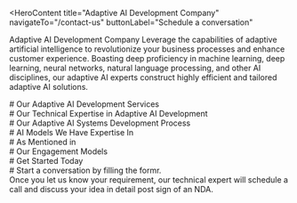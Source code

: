 <HeroContent
  title="Adaptive AI Development Company"
  navigateTo="/contact-us"
  buttonLabel="Schedule a conversation"
>
  Adaptive AI Development Company Leverage the capabilities of adaptive
  artificial intelligence to revolutionize your business processes and enhance
  customer experience. Boasting deep proficiency in machine learning, deep
  learning, neural networks, natural language processing, and other AI
  disciplines, our adaptive AI experts construct highly efficient and tailored
  adaptive AI solutions.
</HeroContent>

<ClientCompaniesComponent />

<CountUpAnimationContainer />

<div
  style={{
    display: "flex",
    justifyContent: "center",
    alignItems: "center",
    gap: "20px",
  }}
>
  <div># Our Adaptive AI Development Services</div>
</div>

<section className="grid grid-cols-2 gap-10 w-full py-16">
  <section className="w-full col-span-1 cursor-pointer">
    <ServiceCard
      service={{
        id: 1,
        image: "",
        title: "Consulting and Strategy Development",
        description:
          "We evaluate your company's objectives and needs to determine how AI can benefit your business. Then, we create a plan for implementing AI that outlines the strategies to address your most complex business issues using AI technology.",
        urlPath: "",
      }}
    />
  </section>
  <section className="w-full col-span-1 cursor-pointer">
    <ServiceCard
      service={{
        id: 2,
        image: "",
        title: "Custom Adaptive AI Model-based Solutions Development",
        description:
          "We develop customized AI-driven solutions that leverage sophisticated machine learning methods such as transfer learning and online learning to facilitate continuous improvement of the AI model. Our offerings span predictive analytics tools and AI-enabled chatbots, all designed to provide users with real-time insights and responses.",
        urlPath: "",
      }}
    />
  </section>
  <section className="w-full col-span-1 cursor-pointer">
    <ServiceCard
      service={{
        id: 3,
        image: "",
        title: "Maintenance and Upgrade",
        description:
          "Our ongoing support and maintenance services can help you address any problems or defects and improve your system's performance. Our AI experts will also enhance the deployed adaptive AI-based solution by adding new features to meet your changing business needs.",
        urlPath: "",
      }}
    />
  </section>
  <section className="w-full col-span-1 cursor-pointer">
    <ServiceCard
      service={{
        id: 4,
        image: "",
        title: "Model Integration and Deployment",
        description:
          "Integrating and Implementing Models Boost your current applications by incorporating real-time data compatibility through the integration of adaptive AI models and solutions such as virtual assistants and chatbots. This guarantees personalized customer experiences and highly automated business workflows.",
        urlPath: "",
      }}
    />
  </section>
  <section className="w-full col-span-1 cursor-pointer">
    <ServiceCard
      service={{
        id: 5,
        image: "",
        title: "Data Engineering",
        description:
          "The data engineering process involves obtaining and manipulating data, which our adaptable AI developers handle proficiently. They process substantial volumes of reliable data using cutting-edge data engineering technologies like NoSQL, Apache Spark, and Hadoop, all while ensuring scalability, privacy, and security.",
        urlPath: "",
      }}
    />
  </section>
</section>

<div
  style={{
    display: "flex",
    justifyContent: "center",
    alignItems: "center",
    gap: "20px",
  }}
>
  <div># Our Technical Expertise in Adaptive AI Development</div>
</div>

<section className="grid grid-cols-3 gap-10 w-full py-16">
  <section className="w-full col-span-1 cursor-pointer">
    <ServiceCard
      service={{
        id: 1,
        image: "",
        title: "Machine Learning",
        description:
          "Our developers possess extensive expertise in various machine learning approaches, such as continuous, guided, and unguided learning methods, deep reinforcement learning techniques, and attention-based mechanisms. This knowledge allows for the smooth integration of adaptive AI models into existing systems.",
        urlPath: "",
      }}
    />
  </section>
  <section className="w-full col-span-1 cursor-pointer">
    <ServiceCard
      service={{
        id: 2,
        image: "",
        title: "Deep Learning",
        description:
          "Our developers possess expertise in deep learning algorithms and their underlying neural networks, such as recurrent neural networks (RNNs), convolutional neural networks (CNNs), and long short-term memory (LSTM) networks. These advanced techniques enable adaptive AI models to learn from data and make predictions autonomously.",
        urlPath: "",
      }}
    />
  </section>
  <section className="w-full col-span-1 cursor-pointer">
    <ServiceCard
      service={{
        id: 3,
        image: "",
        title: "Natural Language Processing (NLP)",
        description:
          "Our team of adaptable AI specialists can integrate Natural Language Processing (NLP) into your application to enable efficient sentiment analysis, text processing, and named entity recognition. NLP can also be employed for creating chatbots and virtual assistants.",
        urlPath: "",
      }}
    />
  </section>
  <section className="w-full col-span-1 cursor-pointer">
    <ServiceCard
      service={{
        id: 4,
        image: "",
        title: "Computer Vision",
        description:
          "Our team has extensive knowledge in leveraging state-of-the-art tools, frameworks, and libraries such as TensorFlow or PyTorch. We develop reliable computer vision algorithms and techniques, encompassing image classification, object detection, segmentation, and scene comprehension.",
        urlPath: "",
      }}
    />
  </section>
  <section className="w-full col-span-1 cursor-pointer">
    <ServiceCard
      service={{
        id: 5,
        image: "",
        title: "Cloud Computing",
        description:
          "Our developers, who are proficient in cloud computing technologies such as Microsoft Azure, Google Cloud Platform (GCP), and Amazon Web Services (AWS), can safely deploy and scale your adaptive AI solutions by providing access to large data sets.",
        urlPath: "",
      }}
    />
  </section>
  <section className="w-full col-span-1 cursor-pointer">
    <ServiceCard
      service={{
        id: 6,
        image: "",
        title: "Predictive Analytics",
        description:
          "Our developers have expertise in creating adaptive AI-based solutions that utilize predictive analytics algorithms and techniques, such as random forests, decision trees, and gradient boosting. These solutions enable businesses to make data-driven decisions based on real-time data.",
        urlPath: "",
      }}
    />
  </section>
</section>

<div
  style={{
    display: "flex",
    justifyContent: "center",
    alignItems: "center",
    gap: "20px",
  }}
>
  <div># Our Adaptive AI Systems Development Process</div>
</div>

<section className="grid grid-cols-3 gap-10 w-full py-16">
  <section className="w-full col-span-1 cursor-pointer">
    <ServiceCard
      service={{
        id: 1,
        image: "",
        title: "Identify the Problem",
        description:
          "Defining the Issue The initial step in creating an adaptable AI solution is to pinpoint the problem you aim to resolve. This entails comprehending the business necessity or user demand that the AI will address, along with any restrictions or limitations on the solution.",
        urlPath: "",
      }}
    />
  </section>
  <section className="w-full col-span-1 cursor-pointer">
    <ServiceCard
      service={{
        id: 2,
        image: "",
        title: "Gather Data",
        description:
          "Collect Data after you have recognized the issue, you must gather pertinent data to train your AI system. This may entail obtaining data from multiple sources, such as the company's own records, publicly available datasets, and content created by users.",
        urlPath: "",
      }}
    />
  </section>
  <section className="w-full col-span-1 cursor-pointer">
    <ServiceCard
      service={{
        id: 3,
        image: "",
        title: "Clean and Preprocess Data",
        description:
          "Collecting and Preparing Data once you've obtained your data, you must clean and prepare it to ensure it's suitable for training your AI model. This process involves eliminating duplicates, addressing missing data, and converting the information into a format compatible with your model.",
        urlPath: "",
      }}
    />
  </section>
  <section className="w-full col-span-1 cursor-pointer">
    <ServiceCard
      service={{
        id: 4,
        image: "",
        title: "Develop and Train the Model",
        description:
          "Construct and Educate the Model after cleansing and preparing your data, you can start to construct your AI model. This entails choosing a suitable algorithm or method, adjusting hyperparameters, and training the model using your data.",
        urlPath: "",
      }}
    />
  </section>
  <section className="w-full col-span-1 cursor-pointer">
    <ServiceCard
      service={{
        id: 5,
        image: "",
        title: "Cloud Computing",
        description:
          "After your model has been trained, it is crucial to validate and assess its performance to ensure it is functioning as anticipated. This process involves evaluating the model's accuracy, precision, recall, and other relevant metrics, and making any necessary modifications to enhance its performance.",
        urlPath: "",
      }}
    />
  </section>
  <section className="w-full col-span-1 cursor-pointer">
    <ServiceCard
      service={{
        id: 6,
        image: "",
        title: "Deploy the Model",
        description:
          "Once you have verified and evaluated your model, you can implement it in a live, operational setting. This may require incorporating the model with other applications, such as a website or mobile application, and establishing the necessary infrastructure to maintain the model's continuous functioning.",
        urlPath: "",
      }}
    />
  </section>
  <section className="w-full col-span-1 cursor-pointer">
    <ServiceCard
      service={{
        id: 7,
        image: "",
        title: "Monitor and Update the Model",
        description:
          "Continuously Assess and Refine the Model once your model has been implemented, it's crucial to closely monitor its performance to verify that it's maintaining the expected level of effectiveness. This may entail establishing monitoring and notification systems, as well as regularly updating the model to enhance its performance based on new information or user input.",
        urlPath: "",
      }}
    />
  </section>
</section>

<div
  style={{
    display: "flex",
    justifyContent: "center",
    alignItems: "center",
    gap: "20px",
  }}
>
  <div># AI Models We Have Expertise In</div>
</div>

<div
  style={{
    display: "flex",
    justifyContent: "center",
    alignItems: "center",
    gap: "20px",
  }}
>
  <div># As Mentioned in</div>
</div>

<ClientCompaniesComponent />

<div
  style={{
    display: "flex",
    justifyContent: "center",
    alignItems: "center",
    gap: "20px",
  }}
>
  <div># Our Engagement Models</div>
</div>

<section className="grid grid-cols-3 gap-10 w-full py-16">
  <section className="w-full col-span-1 cursor-pointer">
    <ServiceCard
      service={{
        id: 1,
        image: "",
        title: "Dedicated Development Team",
        description:
          "Our skilled development team utilizes state-of-the-art artificial intelligence and machine learning technologies to provide our clients with exceptional services and personalized solutions.",
        urlPath: "",
      }}
    />
  </section>
  <section className="w-full col-span-1 cursor-pointer">
    <ServiceCard
      service={{
        id: 2,
        image: "",
        title: "Team Extension",
        description:
          "Our team extension approach is intended to help clients who want to grow their teams by providing the specific skills and knowledge required for their initiatives.",
        urlPath: "/",
      }}
    />
  </section>
  <section className="w-full col-span-1 cursor-pointer">
    <ServiceCard
      service={{
        id: 3,
        image: "",
        title: "Project-based Model",
        description:
          "Our client-focused, project-driven methodology, bolstered by our skilled software development team, is committed to encouraging collaboration with clients and attaining their unique project goals.",
        urlPath: "",
      }}
    />
  </section>
</section>

<div
  style={{
    display: "flex",
    justifyContent: "center",
    alignItems: "center",
    gap: "20px",
  }}
>
  <div># Get Started Today</div>
</div>

<section className="grid grid-cols-4 gap-10 w-full py-16">
  <section className="w-full col-span-1 cursor-pointer">
    <ServiceCard
      service={{
        id: 1,
        image: "",
        title: "1. Get in Touch",
        description:
          "Complete the contact form secured by a non-disclosure agreement, select a time on our calendar, and arrange a video conference with our specialists.",
        urlPath: "",
      }}
    />
  </section>
  <section className="w-full col-span-1 cursor-pointer">
    <ServiceCard
      service={{
        id: 2,
        image: "",
        title: "2. Get a Consultation",
        description:
          "Get on a call with our team to know the feasibility of your project idea.",
        urlPath: "",
      }}
    />
  </section>
  <section className="w-full col-span-1 cursor-pointer">
    <ServiceCard
      service={{
        id: 3,
        image: "",
        title: "3. Get a Cost Estimate",
        description:
          "Based on the project requirements, we share a project proposal with budget and timeline estimates.",
        urlPath: "",
      }}
    />
  </section>
  <section className="w-full col-span-1 cursor-pointer">
    <ServiceCard
      service={{
        id: 4,
        image: "",
        title: "4. Project Kickoff",
        description:
          "Once the project is signed, we bring together a team from a range of disciplines to kick start your project.",
        urlPath: "",
      }}
    />
  </section>
</section>

<div
  style={{
    display: "flex",
    justifyContent: "center",
    alignItems: "center",
    gap: "20px",
  }}
>
  <div># Start a conversation by filling the formr.</div>
  <div>
    Once you let us know your requirement, our technical expert will schedule a
    call and discuss your idea in detail post sign of an NDA.
  </div>
</div>
